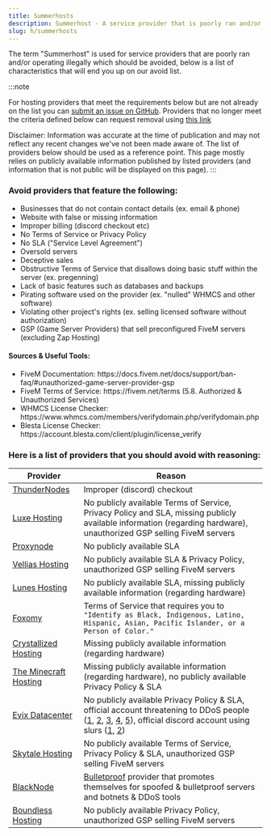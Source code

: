 ```yaml
---
title: Summerhosts
description: Summerhost - A service provider that is poorly ran and/or operating illegally which should be avoided.
slug: h/summerhosts
---
```


The term "Summerhost" is used for service providers that are poorly ran and/or operating illegally which should be avoided, below is a list of characteristics that will end you up on our avoid list.

:::note

For hosting providers that meet the requirements below but are not already on the list you can [submit an issue on GitHub](https://link.setup.md/summerhost-addition). Providers that no longer meet the criteria defined below can request removal using [this link](https://link.setup.md/summerhost-removal)

Disclaimer: Information was accurate at the time of publication and may not reflect any recent changes we've not been made aware of. The list of providers below should be used as a reference point. This page mostly relies on publicly available information published by listed providers (and information that is not public will be displayed on this page).
:::

### Avoid providers that feature the following:
<ul class="pl-5 list-disc">
    <li>Businesses that do not contain contact details (ex. email & phone)</li>
    <li>Website with false or missing information</li>
    <li>Improper billing (discord checkout etc)</li>
    <li>No Terms of Service or Privacy Policy</li>
    <li>No SLA ("Service Level Agreement")</li>
    <li>Oversold servers</li>
    <li>Deceptive sales</li>
    <li>Obstructive Terms of Service that disallows doing basic stuff within the server (ex. pregenning)</li>
    <li>Lack of basic features such as databases and backups</li>
    <li>Pirating software used on the provider (ex. "nulled" WHMCS and other software)</li>
    <li>Violating other project's rights (ex. selling licensed software without authorization)</li>
    <li>GSP (Game Server Providers) that sell preconfigured FiveM servers (excluding Zap Hosting)</li>
</ul>

#### Sources & Useful Tools:
<ul class="pl-5 list-disc">
    <li>FiveM Documentation: https://docs.fivem.net/docs/support/ban-faq/#unauthorized-game-server-provider-gsp</li>
    <li>FiveM Terms of Service: https://fivem.net/terms (5.8. Authorized & Unauthorized Services)</li>
    <li>WHMCS License Checker: https://www.whmcs.com/members/verifydomain.php/verifydomain.php</li>
    <li>Blesta License Checker: https://account.blesta.com/client/plugin/license_verify</li>
</ul>

### Here is a list of providers that you should avoid with reasoning:

| Provider     | Reason                                              |
| ------------ | --------------------------------------------------- |
| [ThunderNodes](https://thundernodes.cloud) | Improper (discord) checkout |
| [Luxe Hosting](https://my.luxe-hosting.nl) | No publicly available Terms of Service, Privacy Policy and SLA, missing publicly available information (regarding hardware), unauthorized GSP selling FiveM servers |
| [Proxynode](https://proxynode.pro) | No publicly available SLA |
| [Vellias Hosting](https://velliashosting.online) | No publicly available SLA & Privacy Policy, unauthorized GSP selling FiveM servers |
| [Lunes Hosting](https://lunes.host) | No publicly available SLA, missing publicly available information (regarding hardware) |
| [Foxomy](https://foxomy.com) | Terms of Service that requires you to `"Identify as Black, Indigenous, Latino, Hispanic, Asian, Pacific Islander, or a Person of Color."` |
| [Crystallized Hosting](https://crystallized.host) | Missing publicly available information (regarding hardware) |
| [The Minecraft Hosting](https://theminecrafthosting.com) | Missing publicly available information (regarding hardware), no publicly available Privacy Policy & SLA |
| [Evix Datacenter](https://evix-datacenter.online) | No publicly available Privacy Policy & SLA, official account threatening to DDoS people ([1](https://onlinefile.host/lkn5vtl), [2](https://onlinefile.host/54owa1o), [3](https://onlinefile.host/flsgxnu), [4](https://onlinefile.host/x0omgfm), [5](https://onlinefile.host/mdp5sul)), official discord account using slurs ([1](https://onlinefile.host/fenwcql), [2](https://onlinefile.host/7p9co2m)) |
| [Skytale Hosting](https://billing.skytalehosting.net) | No publicly available Terms of Service, Privacy Policy & SLA, unauthorized GSP selling FiveM servers |
| [BlackNode](https://blacknode.pro) | [Bulletproof](https://www.urbandictionary.com/define.php?term=Bulletproof%20hosting) provider that promotes themselves for spoofed & bulletproof servers and botnets & DDoS tools |
| [Boundless Hosting](https://boundlesshosting.xyz) | No publicly available Privacy Policy, unauthorized GSP selling FiveM servers |
